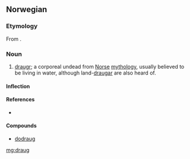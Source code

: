 ==Norwegian==

===Etymology===
From {{etyl|non|no}} {{term|draugr|lang=non}}.

===Noun===
{{head|no|noun|g=m}}

# {{mythology|lang=no}} [[draugr]]; a corporeal undead from [[Norse]] [[mythology]], usually believed to be living in water, although land-[[draugar]] are also heard of.

====Inflection====
{{no-noun-infl|nb-class=m1|nn-class=m1}}

====References====
* {{R:Dokumentasjonsprosjektet}}

====Compounds====
* [[dodraug]]

[[mg:draug]]
